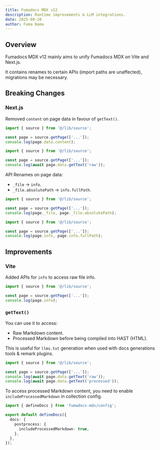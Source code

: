 ```yaml
---
title: Fumadocs MDX v12
description: Runtime improvements & LLM integrations.
date: 2025-09-20
author: Fuma Nama
---
```


## Overview

Fumadocs MDX v12 mainly aims to unify Fumadocs MDX on Vite and Next.js.

It contains renames to certain APIs (import paths are unaffected), migrations may be necessary.

## Breaking Changes

### Next.js

Removed `content` on page data in favour of `getText()`.

```ts tab="Before"
import { source } from '@/lib/source';

const page = source.getPage(['...']);
console.log(page.data.content);
```

```ts tab="After"
import { source } from '@/lib/source';

const page = source.getPage(['...']);
console.log(await page.data.getText('raw'));
```

API Renames on page data:

- `_file` -> `info`.
- `_file.absolutePath` -> `info.fullPath`.

```ts tab="Before"
import { source } from '@/lib/source';

const page = source.getPage(['...']);
console.log(page._file, page._file.absolutePath);
```

```ts tab="After"
import { source } from '@/lib/source';

const page = source.getPage(['...']);
console.log(page.info, page.info.fullPath);
```

## Improvements

### Vite

Added APIs for `info` to access raw file info.

```ts
import { source } from '@/lib/source';

const page = source.getPage(['...']);
console.log(page.info);
```

### `getText()`

You can use it to access:

- Raw Markdown content.
- Processed Markdown before being compiled into HAST (HTML).

This is useful for `llms.txt` generation when used with docs generations tools & remark plugins.

```ts
import { source } from '@/lib/source';

const page = source.getPage(['...']);
console.log(await page.data.getText('raw'));
console.log(await page.data.getText('processed'));
```

To access processed Markdown content, you need to enable `includeProcessedMarkdown` in collection config.

```ts title="source.config.ts"
import { defineDocs } from 'fumadocs-mdx/config';

export default defineDocs({
  docs: {
    postprocess: {
      includeProcessedMarkdown: true,
    },
  },
});
```
